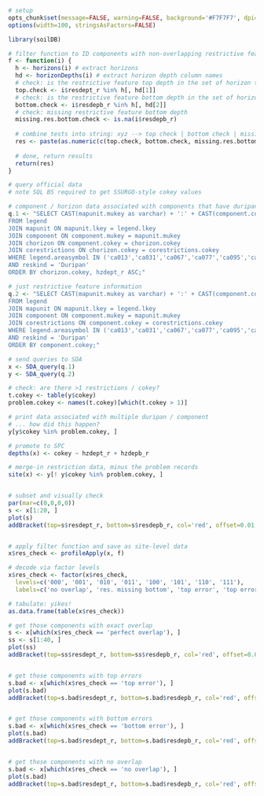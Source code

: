 ```r
# setup
opts_chunk$set(message=FALSE, warning=FALSE, background='#F7F7F7', dpi=100, fig.align='center', dev='CairoPNG', tidy=FALSE, verbose=FALSE)
options(width=100, stringsAsFactors=FALSE)
```

```r
library(soilDB)

# filter function to ID components with non-overlapping restrictive features
f <- function(i) {
  h <- horizons(i) # extract horizons
  hd <- horizonDepths(i) # extract horizon depth column names
  # check: is the restrictive feature top depth in the set of horizon top depths?
  top.check <- i$resdept_r %in% h[, hd[1]]
  # check: is the restrictive feature bottom depth in the set of horizon bottom depths?
  bottom.check <- i$resdepb_r %in% h[, hd[2]]
  # check: missing restrictive feature bottom depth
  missing.res.bottom.check <- is.na(i$resdepb_r)
  
  # combine tests into string: xyz --> top check | bottom check | missing res. bottom
  res <- paste(as.numeric(c(top.check, bottom.check, missing.res.bottom.check)), collapse='')
  
  # done, return results
  return(res)
}
```

```r
# query official data
# note SQL BS required to get SSURGO-style cokey values

# component / horizon data associated with components that have duripans
q.1 <- "SELECT CAST(mapunit.mukey as varchar) + ':' + CAST(component.cokey as varchar) as cokey, hzname, hzdept_r, hzdepb_r
FROM legend
JOIN mapunit ON mapunit.lkey = legend.lkey
JOIN component ON component.mukey = mapunit.mukey
JOIN chorizon ON component.cokey = chorizon.cokey
JOIN corestrictions ON chorizon.cokey = corestrictions.cokey
WHERE legend.areasymbol IN ('ca013','ca031','ca067','ca077','ca095','ca609','ca624','ca628','ca632','ca642','ca644','ca647','ca648','ca649','ca651','ca653','ca654','ca659','ca660','ca101','ca011','ca021','ca612','ca668','ca666','ca113')
AND reskind = 'Duripan'
ORDER BY chorizon.cokey, hzdept_r ASC;"

# just restrictive feature information
q.2 <- "SELECT CAST(mapunit.mukey as varchar) + ':' + CAST(component.cokey as varchar) as cokey, resdept_r, resdepb_r, reskind
FROM legend
JOIN mapunit ON mapunit.lkey = legend.lkey
JOIN component ON component.mukey = mapunit.mukey
JOIN corestrictions ON component.cokey = corestrictions.cokey
WHERE legend.areasymbol IN ('ca013','ca031','ca067','ca077','ca095','ca609','ca624','ca628','ca632','ca642','ca644','ca647','ca648','ca649','ca651','ca653','ca654','ca659','ca660','ca101','ca011','ca021','ca612','ca668','ca666','ca113')
AND reskind = 'Duripan'
ORDER BY component.cokey;"

# send queries to SDA
x <- SDA_query(q.1)
y <- SDA_query(q.2)
```

```r
# check: are there >1 restrictions / cokey?
t.cokey <- table(y$cokey)
problem.cokey <- names(t.cokey)[which(t.cokey > 1)]

# print data associated with multiple duripan / component
# ... how did this happen?
y[y$cokey %in% problem.cokey, ]

# promote to SPC
depths(x) <- cokey ~ hzdept_r + hzdepb_r

# merge-in restriction data, minus the problem records
site(x) <- y[! y$cokey %in% problem.cokey, ]


# subset and visually check
par(mar=c(0,0,0,0))
s <- x[1:20, ]
plot(s)
addBracket(top=s$resdept_r, bottom=s$resdepb_r, col='red', offset=0.01, lwd=2, tick.length=0)


# apply filter function and save as site-level data
x$res_check <- profileApply(x, f)

# decode via factor levels
x$res_check <- factor(x$res_check, 
  levels=c('000', '001', '010', '011', '100', '101', '110', '111'), 
  labels=c('no overlap', 'res. missing bottom', 'top error', 'top error|res. missing bottom', 'bottom error', 'bottom error|res. missing bottom', 'perfect overlap', 'top overlap|restriction missing bottom depth'))

# tabulate: yikes!
as.data.frame(table(x$res_check))

# get those components with exact overlap
s <- x[which(x$res_check == 'perfect overlap'), ]
ss <- s[1:40, ]
plot(ss)
addBracket(top=ss$resdept_r, bottom=ss$resdepb_r, col='red', offset=0.01, lwd=2, tick.length=0)


# get those components with top errors
s.bad <- x[which(x$res_check == 'top error'), ]
plot(s.bad)
addBracket(top=s.bad$resdept_r, bottom=s.bad$resdepb_r, col='red', offset=0.01, lwd=2, tick.length=0)


# get those components with bottom errors
s.bad <- x[which(x$res_check == 'bottom error'), ]
plot(s.bad)
addBracket(top=s.bad$resdept_r, bottom=s.bad$resdepb_r, col='red', offset=0.01, lwd=2, tick.length=0)


# get those components with no overlap
s.bad <- x[which(x$res_check == 'no overlap'), ]
plot(s.bad)
addBracket(top=s.bad$resdept_r, bottom=s.bad$resdepb_r, col='red', offset=0.01, lwd=2, tick.length=0)

```

